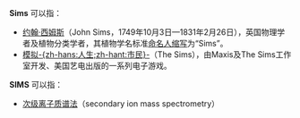 '''Sims''' 可以指：
*[[约翰·西姆斯|约翰·西姆斯]]（John Sims，1749年10月3日—1831年2月26日），英国物理学者及植物分类学者，其植物学名标准[[按命名人缩写排列的植物命名人列表|命名人缩写]]为“Sims”。
*[[模拟人生系列|模拟-{zh-hans:人生;zh-hant:市民}-]]（The Sims），由Maxis及The Sims工作室开发、美国艺电出版的一系列电子游戏。

'''SIMS''' 可以指：
*[[次级离子质谱法|次级离子质谱法]]（secondary ion mass spectrometry）


{{消歧义|cat=非中文名称消歧义}}